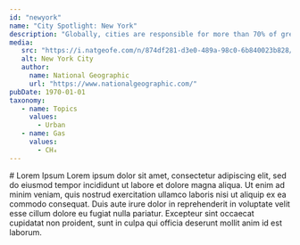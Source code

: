 ```yaml
---
id: "newyork"
name: "City Spotlight: New York"
description: "Globally, cities are responsible for more than 70% of greenhouse gas emissions. Cities have the power to reduce emissions using policies that benegit hte health of their citizens. The U.S. Greenhouse Gas Center welcomes a new set of tools aimed at supporting city decisionmakers."
media:
   src: "https://i.natgeofe.com/n/874df281-d3e0-489a-98c0-6b840023b828/newyork_NationalGeographic_2328428.jpg"
   alt: New York City
   author:
     name: National Geographic
     url: "https://www.nationalgeographic.com/"
pubDate: 1970-01-01
taxonomy:
   - name: Topics
     values:
       - Urban
   - name: Gas
     values:
       - CH₄
---
```


<Block>
    <Prose>
        # Lorem Ipsum
        Lorem ipsum dolor sit amet, consectetur adipiscing elit, sed do eiusmod tempor incididunt ut labore et dolore magna aliqua. Ut enim ad minim veniam, quis nostrud exercitation ullamco laboris nisi ut aliquip ex ea commodo consequat. Duis aute irure dolor in reprehenderit in voluptate velit esse cillum dolore eu fugiat nulla pariatur. Excepteur sint occaecat cupidatat non proident, sunt in culpa qui officia deserunt mollit anim id est laborum.
    </Prose>

</Block>
